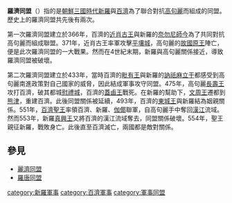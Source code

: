 '''羅濟同盟'''（{{lang-ko|나제동맹}}）指的是[[朝鮮三國時代|朝鮮三國時代]][[新羅|新羅]]與[[百濟|百濟]]為了聯合對抗[[高句麗|高句麗]]而組成的同盟。歷史上的羅濟同盟共先後有兩次。

第一次羅濟同盟建立於366年，百濟的[[近肖古王|近肖古王]]與新羅的[[奈勿尼師今|奈勿尼師今]]為了共同對抗高句麗而組成聯盟。371年，近肖古王率軍攻擊[[平壤城_(高句麗)|平壤城]]，高句麗的[[故國原王|故國原王]]陣亡，便是此次羅濟同盟的一大戰果。然而在4世紀末期，新羅與高句麗關係接近，導致羅濟同盟被破壞。

第二次羅濟同盟建立於433年，當時百濟的[[毗有王|毗有王]]與新羅的[[訥祇麻立干|訥祇麻立干]]都感受到高句麗南進政策對自己國家的威脅，因此結成軍事攻守同盟。475年，高句麗[[長壽王|長壽王]]攻打百濟，破其都城[[慰禮城|慰禮城]]，百濟的[[蓋鹵王|蓋鹵王]]戰死。在新羅的幫助下，[[文周王|文周王]]遷都到[[熊津|熊津]]，重建百濟。此後同盟關係被延續，493年，百濟的[[東城王|東城王]]與新羅結為姻親關係。551年，[[百濟聖王|百濟聖王]]率領百濟、新羅、[[伽倻|伽倻]]聯軍，自高句麗手中奪回[[漢江_(韓國)|漢江]]流域。然而553年，新羅[[真興王|真興王]]又將百濟的漢江流域奪去，同盟關係破壞。554年，聖王親征新羅，戰敗身亡。此後直至百濟滅亡，兩國都是敵對關係。

==參見==
*[[麗濟同盟|麗濟同盟]]
*[[羅唐同盟|羅唐同盟]]

[[category:新羅軍事|category:新羅軍事]]
[[category:百濟軍事|category:百濟軍事]]
[[category:軍事同盟|category:軍事同盟]]